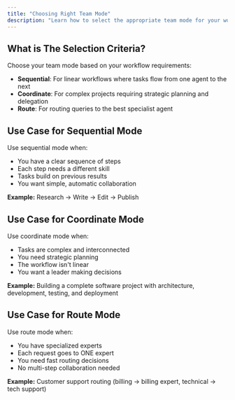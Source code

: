 ```yaml
---
title: "Choosing Right Team Mode"
description: "Learn how to select the appropriate team mode for your workflow"
---
```


## What is The Selection Criteria?

Choose your team mode based on your workflow requirements:

- **Sequential**: For linear workflows where tasks flow from one agent to the next
- **Coordinate**: For complex projects requiring strategic planning and delegation
- **Route**: For routing queries to the best specialist agent

## Use Case for Sequential Mode

Use sequential mode when:
- You have a clear sequence of steps
- Each step needs a different skill
- Tasks build on previous results
- You want simple, automatic collaboration

**Example:** Research → Write → Edit → Publish

## Use Case for Coordinate Mode

Use coordinate mode when:
- Tasks are complex and interconnected
- You need strategic planning
- The workflow isn't linear
- You want a leader making decisions

**Example:** Building a complete software project with architecture, development, testing, and deployment

## Use Case for Route Mode

Use route mode when:
- You have specialized experts
- Each request goes to ONE expert
- You need fast routing decisions
- No multi-step collaboration needed

**Example:** Customer support routing (billing → billing expert, technical → tech support)
